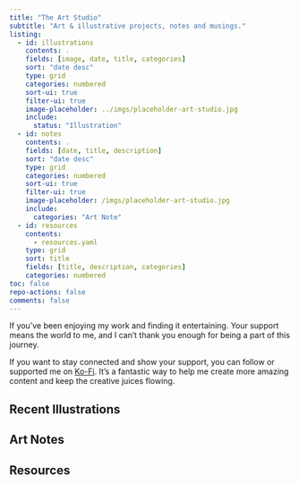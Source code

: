 ```yaml
---
title: "The Art Studio"
subtitle: "Art & illustrative projects, notes and musings."
listing:
  - id: illustrations
    contents: .
    fields: [image, date, title, categories]
    sort: "date desc"
    type: grid
    categories: numbered
    sort-ui: true
    filter-ui: true
    image-placeholder: ../imgs/placeholder-art-studio.jpg
    include:
      status: "Illustration"
  - id: notes
    contents: .
    fields: [date, title, description]
    sort: "date desc"
    type: grid
    categories: numbered
    sort-ui: true
    filter-ui: true
    image-placeholder: /imgs/placeholder-art-studio.jpg
    include:
      categories: "Art Note"
  - id: resources
    contents: 
      - resources.yaml
    type: grid
    sort: title
    fields: [title, description, categories]
    categories: numbered
toc: false
repo-actions: false
comments: false
---
```


If you've been enjoying my work and finding it entertaining. Your support means the world to me, and I can't thank you enough for being a part of this journey.

If you want to stay connected and show your support, you can follow or supported me on [Ko-Fi](https://ko-fi.com/errbufferoverfl). It's a fantastic way to help me create more amazing content and keep the creative juices flowing.

## Recent Illustrations

::: {#illustrations}
:::

## Art Notes

::: {#notes}
:::

## Resources

::: {#resources}
:::

